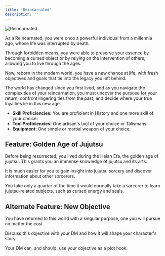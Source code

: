```yaml
---
title: 'Reincarnated'
description: ''
---
```


<img
  src="/images/backgrounds/reincarnated.jpg"
  alt="Reincarnated"
/>

As a Reincarnated, you were once a powerful individual from a millennia ago, whose life was interrupted by death. 

Through forbidden means, you were able to preserve your essence by becoming a cursed object or by relying on the intervention of others, allowing you to live through the ages. 

Now, reborn in the modern world, you have a new chance at life, with fresh objectives and goals that tie into the legacy you left behind. 

The world has changed since you first lived, and as you navigate the complexities of your reincarnation, you must uncover the purpose for your return, confront lingering ties from the past, and decide where your true loyalties lie in this new age.

- **Skill Proficiencies:** You are proficient in History and one more skill of your choice. 
- **Tool Proficiencies:** One artisan's tool of your choice or Talismans.
- **Equipment:** One simple or martial weapon of your choice. 

## Feature: Golden Age of Jujutsu
Before being resurrected, you lived during the Heian Era, the golden age of jujutsu. This grants you an immense knowledge of jujutsu and its arts. 

It is much easier for you to gain insight into jujutsu sorcery and discover information about other sorcerers. 

You take only a quarter of the time it would normally take a sorcerer to learn jujutsu-related subjects, such as cursed energy and seals.

## Alternate Feature: New Objective
You have returned to this world with a singular purpose, one you will pursue no matter the cost. 

Discuss this objective with your DM and how it will shape your character's story. 

Your DM can, and should, use your objective as a plot hook.